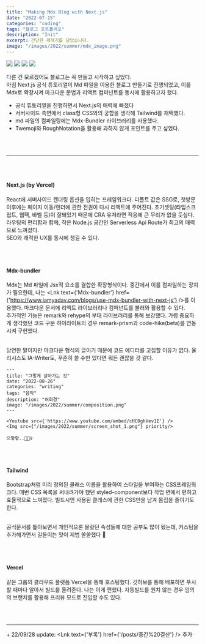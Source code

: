 ```yaml
---
title: "Making Mdx Blog with Next.js"
date: "2022-07-15"
categories: "coding"
tags: "블로그 포트폴리오"
description: "Init"
excerpt: 간단한 제작기를 담았습니다.
image: "/images/2022/summer/mdx_image.png"
---
```


<div className="mb-16 flex justify-center space-x-1">
  <Img src="/images/2022/summer/-Next.svg" height={9999} width={9999} className=" mb-2 mt-7 h-auto w-auto rounded-xl drop-shadow-xl"/>
  <Img src="/images/2022/summer/-typescript-blue.svg" height={9999} width={9999} className=" mb-2 mt-7 h-auto w-auto rounded-xl drop-shadow-xl"/>
  <Img src="/images/2022/summer/-tailwind-red.svg" height={9999} width={9999} className=" mb-2 mt-7 h-auto w-auto rounded-xl drop-shadow-xl"/>
  <Img src="/images/2022/summer/-mdx-darkslateblue.svg" height={9999} width={9999} className=" mb-2 mt-7 h-auto w-auto rounded-xl drop-shadow-xl" />
</div>

다른 건 모르겠어도 블로그는 꼭 만들고 시작하고 싶었다.  
마침 Next.js 공식 튜토리얼이 Md 파일을 이용한 블로그 만들기로 진행되었고, 이를 Mdx로 확장시켜 마크다운 문법과 리액트 컴퍼넌트를 동시에 활용하고자 했다.

- 공식 튜토리얼을 진행하면서 Next.js의 매력에 빠졌다
- 서버사이드 측면에서 class형 CSS와의 궁합을 생각해 Tailwind를 채택했다.
- md 파일의 컴파일링에는 Mdx-Bundler 라이브러리를 사용했다.
- Twemoji와 RoughNotation을 활용해 과하지 않게 포인트를 주고 싶었다.

<br />
<br />
<hr />
<br />
<br />

#### Next.js (by Vercel)

React에 서버사이드 렌더링 옵션을 입히는 프레임워크다. 디폴트 값은 SSG로, 첫방문 이후에는 페이지 이동/렌더에 관한 전권이 다시 리액트에 주어진다. 초기셋팅(타입스크립트, 웹팩, 바벨 등)이 잘돼있기 때문에 CRA 유저라면 적응에 큰 무리가 없을 듯싶다.  
라우팅의 편리함과 함께, 작은 Node.js 공간인 Serverless Api Route가 최고의 매력으로 느껴졌다.  
SEO와 쾌적한 UX를 동시에 챙길 수 있다.

<br />
<br />

#### Mdx-bundler

Mdx는 Md 파일에 Jsx적 요소를 결합한 확장형식이다. 중간에서 이를 컴파일하는 장치가 필요한데, 나는 <Lnk text={'Mdx-bundler'} href={'https://www.iamyadav.com/blogs/use-mdx-bundler-with-next-js'} />를 이용했다. 마크다운 문서에 리액트 라이브러리나 컴퍼넌트를 불러와 활용할 수 있다.  
추가적인 기능은 remark와 rehype의 부대 라이브러리를 통해 보강했다. 가령 중요하게 생각했던 코드 구문 하이라이트의 경우 remark-prism과 code-hike(beta)를 연동시켜 구현했다.

<br /> 당연한 말이지만 마크다운 형식의 글이기 때문에 코드 에디터를 고집할 이유가 없다. 율리시스도
IA-Writer도, 꾸준히 쓸 수만 있다면 뭐든 괜찮을 것 같다.

```mdx 예시.mdx
---
title: "그렇게 살아가는 것"
date: "2022-08-26"
categories: "writing"
tags: "음악"
description: "허회경"
image: "/images/2022/summer/composition.png"
---

<Youtube src={'https://www.youtube.com/embed/cHC0ghVev1E'} />
<Img src={"/images/2022/summer/screen_shot_1.png"} priority/>

으핳핳..🤦🏼‍♀️
```

<br />
<br />

#### Tailwind

Bootstrap처럼 미리 정의된 클래스 이름을 활용하여 스타일을 부여하는 CSS프레임워크다. 매번 CSS 목록을 써내려가야 했던 styled-component보다 작업 면에서 편하고 효율적으로 느껴졌다. 빌드시엔 사용된 클래스에 관한 CSS만을 남겨 몸집을 줄이기도 한다.

<br /> 공식문서를 톺아보면서 개인적으론 몰랐던 속성들에 대한 공부도 많이 됐는데, 커스텀을
추가해가면서 길들이는 맛이 제법 쏠쏠했다 🙊

<br />
<br />

#### Vercel

같은 그룹의 클라우드 플랫폼 Vercel을 통해 호스팅했다. 깃허브를 통해 배포하면 푸시할 때마다 알아서 빌드를 올려준다. 나는 이게 편했다. 자동빌드를 원치 않는 경우 임의의 브랜치를 활용해 프리뷰 모드로 진입할 수도 있다.

<br />
<br />
<hr />

\+ 22/09/28 update: <Lnk text={'부록'} href={'/posts/중간%20결산'} /> 추가